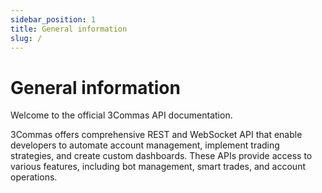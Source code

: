 ```yaml
---
sidebar_position: 1
title: General information
slug: /
---
```


# General information

Welcome to the official 3Commas API documentation.

3Commas offers comprehensive REST and WebSocket API that enable developers to automate account management, implement trading strategies, and create custom dashboards. These APIs provide access to various features, including bot management, smart trades, and account operations.
